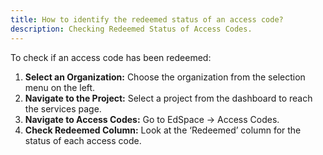 ```yaml
---
title: How to identify the redeemed status of an access code?
description: Checking Redeemed Status of Access Codes.
---
```


To check if an access code has been redeemed:

1. **Select an Organization:** Choose the organization from the selection menu on the left.
2. **Navigate to the Project:** Select a project from the dashboard to reach the services page.
3. **Navigate to Access Codes:** Go to EdSpace -> Access Codes.
4. **Check Redeemed Column:** Look at the ‘Redeemed’ column for the status of each access code.
